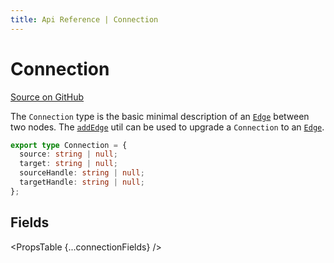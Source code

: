 ```yaml
---
title: Api Reference | Connection
---
```



# Connection

[Source on GitHub](https://github.com/wbkd/react-flow/blob/bacaa99c73b347856f63c5d495f5a0829be1e431/packages/core/src/types/general.ts/#L57)

The `Connection` type is the basic minimal description of an [`Edge`](/api-reference/types/edge)
between two nodes. The [`addEdge`](/api-reference/utils/add-edge) util can be used to upgrade
a `Connection` to an [`Edge`](/api-reference/types/edge).

```ts
export type Connection = {
  source: string | null;
  target: string | null;
  sourceHandle: string | null;
  targetHandle: string | null;
};
```

## Fields

<PropsTable {...connectionFields} />
